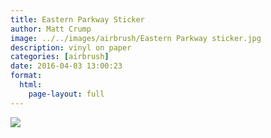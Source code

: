 ```yaml
---
title: Eastern Parkway Sticker
author: Matt Crump
image: ../../images/airbrush/Eastern Parkway sticker.jpg
description: vinyl on paper
categories: [airbrush]
date: 2016-04-03 13:00:23
format:
  html:
    page-layout: full
---
```


![](../../images/airbrush/Eastern Parkway sticker.jpg)

